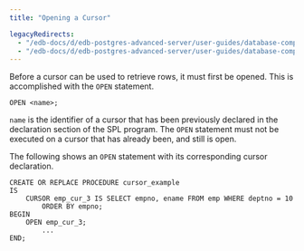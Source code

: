 ```yaml
---
title: "Opening a Cursor"

legacyRedirects:
  - "/edb-docs/d/edb-postgres-advanced-server/user-guides/database-compatibility-stored-procedural-language-guide/13/opening_a_cursor.html"
  - "/edb-docs/d/edb-postgres-advanced-server/user-guides/database-compatibility-stored-procedural-language-guide/latest/opening_a_cursor.html"
---
```


<div id="opening_a_cursor" class="registered_link"></div>

Before a cursor can be used to retrieve rows, it must first be opened. This is accomplished with the `OPEN` statement.

```text
OPEN <name>;
```

`name` is the identifier of a cursor that has been previously declared in the declaration section of the SPL program. The `OPEN` statement must not be executed on a cursor that has already been, and still is open.

The following shows an `OPEN` statement with its corresponding cursor declaration.

```text
CREATE OR REPLACE PROCEDURE cursor_example
IS
    CURSOR emp_cur_3 IS SELECT empno, ename FROM emp WHERE deptno = 10
        ORDER BY empno;
BEGIN
    OPEN emp_cur_3;
        ...
END;
```
